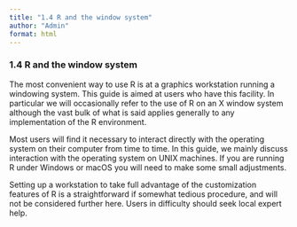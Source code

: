 ```yaml
---
title: "1.4 R and the window system"
author: "Admin"
format: html
---
```


### 1.4 R and the window system

The most convenient way to use R is at a graphics workstation running a windowing system. This guide is aimed at users who have this facility. In particular we will occasionally refer to the use of R on an X window system although the vast bulk of what is said applies generally to any implementation of the R environment.

Most users will find it necessary to interact directly with the operating system on their computer from time to time. In this guide, we mainly discuss interaction with the operating system on UNIX machines. If you are running R under Windows or macOS you will need to make some small adjustments.

Setting up a workstation to take full advantage of the customization features of R is a straightforward if somewhat tedious procedure, and will not be considered further here. Users in difficulty should seek local expert help.
